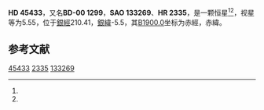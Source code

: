 {{Starbox begin
| name = HD 45433
}}
{{Starbox observe
| epoch = [[J2000.0|J2000.0]]
| constell = {{星座名待查}}<ref name=SIMBAD>{{cite web
 | url=http://simbad.u-strasbg.fr/simbad/sim-id?Ident=HR+2335
 | title=Pulsating variable Star
 | publisher=Centre de Données astronomiques de Strasbourg
 | work=SIMBAD
 | accessdate=2012-07-13
 | archive-date=2016-03-18
 | archive-url=https://web.archive.org/web/20160318202408/http://simbad.u-strasbg.fr/simbad/sim-id?Ident=HR+2335
 }}</ref><ref name=DATA>{{cite web
 | url=http://vizier.u-strasbg.fr/viz-bin/VizieR-5?-out.add=.&-source=5050&-corr=PK=HR&-out.max=9999&HR=2335
 | title=VizieR Detailed Page
 | accessdate=2012-07-13
 | archive-date=2016-03-04
 | archive-url=https://web.archive.org/web/20160304221100/http://vizier.u-strasbg.fr/viz-bin/VizieR-5?-out.add=.&-source=5050&-corr=PK=HR&-out.max=9999&HR=2335
 }}</ref>
| 星官 = 
| ra = {{RA|6|27|15.6}}<ref name=SIMBAD /><ref name=DATA />
| dec = {{DEC|-0|16|34}}<ref name=SIMBAD /><ref name=DATA />
| appmag_v = 5.55<ref name=SIMBAD /><ref name=DATA />
}}
{{Starbox character
| class = K5III<ref name=SIMBAD /><ref name=DATA />
| b-v = 1.38<ref name=SIMBAD /><ref name=DATA />
| u-b = 1.61<ref name=SIMBAD /><ref name=DATA />
| r-i = <ref name=SIMBAD /><ref name=DATA />
| variable = 
}}
{{Starbox astrometry
| radial_v = 1.61
| prop_mo_ra = 39
| parallax = 
| p_error = 
}}
{{Starbox catalog
| names =BD-00 1299，[[SAO星表|SAO]] 133269，[[HD星表|HD]] 45433，[[HR星表|HR]] 2335}}
{{Starbox reference |Simbad=HR+2335}}
{{Starbox end}}

'''HD 45433'''，又名'''BD-00 1299'''，'''SAO 133269'''、'''HR 2335'''，是一颗恒星<ref name=SIMBAD /><ref name=DATA />，视星等为5.55，位于[[銀道座標系|銀經]]210.41，[[銀道座標系|銀緯]]-5.5，其[[B1900.0|B1900.0]]坐标为赤經{{RA|6|22|8.8}}，赤緯{{DEC|-0|-5.5|57}}。

== 参考文献 ==
{{reflist}}

{{star-stub}}

[[Category:HD和HDE天體|45433]]
[[Category:HR天體|2335]]
[[Category:SAO天體|133269]]